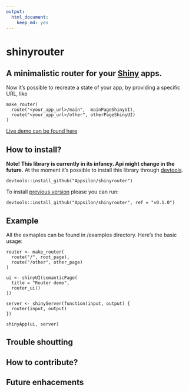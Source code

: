 ```yaml
---
output:
  html_document:
    keep_md: yes
---
```


<link href='http://fonts.googleapis.com/css?family=Lato:400,700' rel='stylesheet' type='text/css'>
<link href='docs/style.css' rel='stylesheet' type='text/css'>

shinyrouter
===========
<h2>A minimalistic router for your [Shiny](https://shiny.rstudio.com/) apps.</h2>
Now it's possible to recreate a state of your app, by providing a specific URL, like 
```
make_router(
  route("<your_app_url>/main",  mainPageShinyUI),
  route("<your_app_url>/other", otherPageShinyUI)
)
```
<!--
TODO We would like to have a nice graphic explaning routing mechanism
-->
[Live demo can be found here](http://appsilondatascience.com/demos/shinyrouter)

How to install?
---------------
**Note! This library is currently in its infancy. Api might change in the future.**
At the moment it's possible to install this library through [devtools](https://github.com/hadley/devtools).
```
devtools::install_github("Appsilon/shinyrouter")
```

To install [previous version](https://github.com/Appsilon/shinyrouter/CHANGELOG.md) please you can run:
```
devtools::install_github("Appsilon/shinyrouter", ref = "v0.1.0")
```

Example
-------
All the exmaples can be found in /examples directory.
Here's the basic usage:
```
router <- make_router(
  route("/", root_page),
  route("/other", other_page)
)

ui <- shinyUI(semanticPage(
  title = "Router demo",
  router_ui()
))

server <- shinyServer(function(input, output) {
  router(input, output)
})

shinyApp(ui, server)
```

Trouble shoutting
-----------------

How to contribute?
------------------

Future enhacements
------------------

<!--
1.  What is shinyrouter?
	- What it is?
	- Why it was created? All web frameworks have some routing mechanism
	- Provided by Appsilon
2.  How to install?
	1.  Note! Uder heavy development. Api might change.
	2.  Current version
	3.  Legacy versions
3.  Example
	1.  Routing mechanics
	2.  Link to demu -> goes through appsilon demo apps
4.  Trouble shoutting
	1.  Install specific dependencies version
		1.  Dependencies
			1.  magrittr -> recomended version
			2.  shiny -> recomended version
			3.  shinyjs -> recomended version
			4.  pageJS -> recommended version 1.7.1
5.  How to contribute?
	1.  Bower dependency install to bump page.js version
6.  Future enhacements
	1.  Params handling
	2.  CRAN release
  3. https://shiny.rstudio.com/articles/client-data.html
-->
